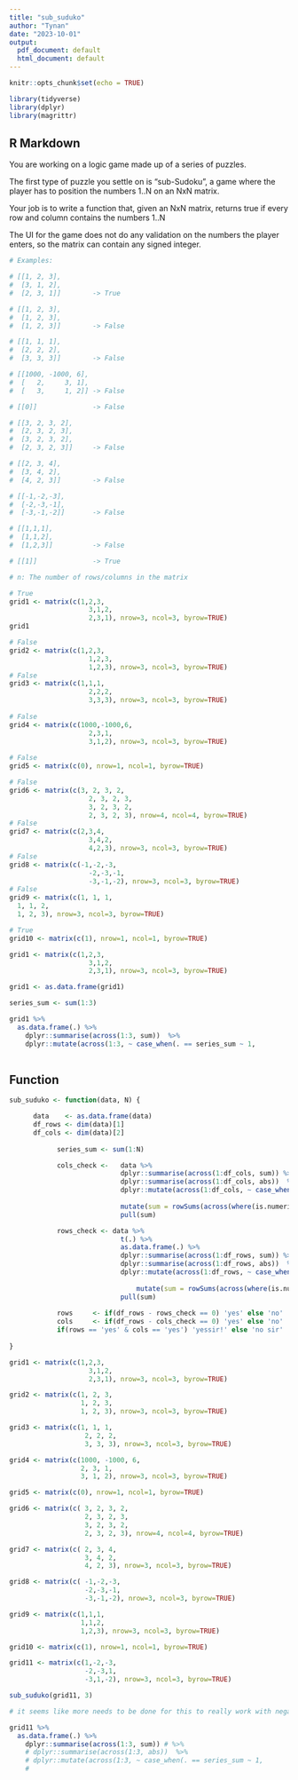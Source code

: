 ```yaml
---
title: "sub_suduko"
author: "Tynan"
date: "2023-10-01"
output:
  pdf_document: default
  html_document: default
---
```


```r
knitr::opts_chunk$set(echo = TRUE)

library(tidyverse)
library(dplyr)
library(magrittr)
```

## R Markdown

You are working on a logic game made up of a series of puzzles. 

The first type of puzzle you settle on is "sub-Sudoku", a game where the player has to position the numbers 1..N on an NxN matrix.

Your job is to write a function that, given an NxN matrix, returns true if every row and column contains the numbers 1..N

The UI for the game does not do any validation on the numbers the player enters, so the matrix can contain any signed integer.

```r
# Examples:

# [[1, 2, 3],
#  [3, 1, 2],
#  [2, 3, 1]]        -> True

# [[1, 2, 3],
#  [1, 2, 3],
#  [1, 2, 3]]        -> False

# [[1, 1, 1],
#  [2, 2, 2],
#  [3, 3, 3]]        -> False

# [[1000, -1000, 6],
#  [   2,     3, 1],
#  [   3,     1, 2]] -> False

# [[0]]              -> False

# [[3, 2, 3, 2],
#  [2, 3, 2, 3],
#  [3, 2, 3, 2],
#  [2, 3, 2, 3]]     -> False

# [[2, 3, 4],
#  [3, 4, 2],
#  [4, 2, 3]]        -> False

# [[-1,-2,-3],
#  [-2,-3,-1], 
#  [-3,-1,-2]]       -> False

# [[1,1,1],
#  [1,1,2],
#  [1,2,3]]          -> False

# [[1]]              -> True

# n: The number of rows/columns in the matrix

```

```r
# True
grid1 <- matrix(c(1,2,3,
	                3,1,2,
	                2,3,1), nrow=3, ncol=3, byrow=TRUE)
grid1                  

# False
grid2 <- matrix(c(1,2,3,
	                1,2,3,
	                1,2,3), nrow=3, ncol=3, byrow=TRUE)
# False
grid3 <- matrix(c(1,1,1,
	                2,2,2,
	                3,3,3), nrow=3, ncol=3, byrow=TRUE)
	                
# False
grid4 <- matrix(c(1000,-1000,6,
	                2,3,1,
	                3,1,2), nrow=3, ncol=3, byrow=TRUE)
	                
# False
grid5 <- matrix(c(0), nrow=1, ncol=1, byrow=TRUE)

# False
grid6 <- matrix(c(3, 2, 3, 2,
	                2, 3, 2, 3,
	                3, 2, 3, 2,
	                2, 3, 2, 3), nrow=4, ncol=4, byrow=TRUE)
# False
grid7 <- matrix(c(2,3,4,
	                3,4,2,
	                4,2,3), nrow=3, ncol=3, byrow=TRUE)
# False
grid8 <- matrix(c(-1,-2,-3,
	                -2,-3,-1,
	                -3,-1,-2), nrow=3, ncol=3, byrow=TRUE)
# False
grid9 <- matrix(c(1, 1, 1,
  1, 1, 2,
  1, 2, 3), nrow=3, ncol=3, byrow=TRUE)

# True
grid10 <- matrix(c(1), nrow=1, ncol=1, byrow=TRUE)
```


```r
grid1 <- matrix(c(1,2,3,
	                3,1,2,
	                2,3,1), nrow=3, ncol=3, byrow=TRUE)

grid1 <- as.data.frame(grid1)

series_sum <- sum(1:3)

grid1 %>% 
  as.data.frame(.) %>% 
	dplyr::summarise(across(1:3, sum))  %>%
	dplyr::mutate(across(1:3, ~ case_when(. == series_sum ~ 1,
																				. != series_sum ~ 0)))
```

## Function

```r

sub_suduko <- function(data, N) {

      data    <- as.data.frame(data) 
      df_rows <- dim(data)[1]
      df_cols <- dim(data)[2]
      
			series_sum <- sum(1:N)

			cols_check <-	data %>%
              				dplyr::summarise(across(1:df_cols, sum)) %>%
			  	            dplyr::summarise(across(1:df_cols, abs))  %>%  
              				dplyr::mutate(across(1:df_cols, ~ case_when(. == series_sum ~ 1,
              																										. != series_sum ~ 0))) %>% 
			                mutate(sum = rowSums(across(where(is.numeric)), na.rm = TRUE)) %>% 
			                pull(sum) 

			rows_check <- data %>% 
                			t(.) %>%
			                as.data.frame(.) %>% 
                			dplyr::summarise(across(1:df_rows, sum)) %>%
			  	            dplyr::summarise(across(1:df_rows, abs))  %>%  
                			dplyr::mutate(across(1:df_rows, ~ case_when(. == series_sum ~ 1,
                																									. != series_sum ~ 0))) %>% 
			  			        mutate(sum = rowSums(across(where(is.numeric)), na.rm = TRUE)) %>% 
			                pull(sum) 
			
			rows     <- if(df_rows - rows_check == 0) 'yes' else 'no' 
			cols     <- if(df_rows - cols_check == 0) 'yes' else 'no'
			if(rows == 'yes' & cols == 'yes') 'yessir!' else 'no sir' 
			
}

grid1 <- matrix(c(1,2,3,
	                3,1,2,
	                2,3,1), nrow=3, ncol=3, byrow=TRUE)

grid2 <- matrix(c(1, 2, 3,
                  1, 2, 3,
                  1, 2, 3), nrow=3, ncol=3, byrow=TRUE)

grid3 <- matrix(c(1, 1, 1,
                   2, 2, 2,
                   3, 3, 3), nrow=3, ncol=3, byrow=TRUE)

grid4 <- matrix(c(1000, -1000, 6,
                  2, 3, 1,
                  3, 1, 2), nrow=3, ncol=3, byrow=TRUE)

grid5 <- matrix(c(0), nrow=1, ncol=1, byrow=TRUE)

grid6 <- matrix(c( 3, 2, 3, 2,
                   2, 3, 2, 3,
                   3, 2, 3, 2,
                   2, 3, 2, 3), nrow=4, ncol=4, byrow=TRUE) 

grid7 <- matrix(c( 2, 3, 4,
                   3, 4, 2,
                   4, 2, 3), nrow=3, ncol=3, byrow=TRUE)   

grid8 <- matrix(c( -1,-2,-3,
                   -2,-3,-1,
                   -3,-1,-2), nrow=3, ncol=3, byrow=TRUE) 

grid9 <- matrix(c(1,1,1,
                  1,1,2,
                  1,2,3), nrow=3, ncol=3, byrow=TRUE) 

grid10 <- matrix(c(1), nrow=1, ncol=1, byrow=TRUE)

grid11 <- matrix(c(1,-2,-3,
                   -2,-3,1,
                   -3,1,-2), nrow=3, ncol=3, byrow=TRUE) 

sub_suduko(grid11, 3) 

```

```r

# it seems like more needs to be done for this to really work with negative values 

grid11 %>% 
  as.data.frame(.) %>% 
	dplyr::summarise(across(1:3, sum)) # %>%
	# dplyr::summarise(across(1:3, abs))  %>%  
	# dplyr::mutate(across(1:3, ~ case_when(. == series_sum ~ 1,
	# 																			. != series_sum ~ 0)))
```

